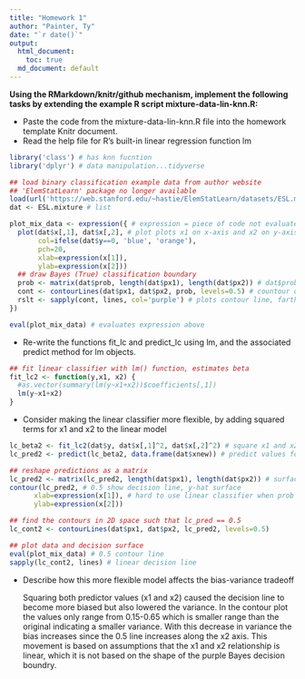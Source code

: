 ```yaml
---
title: "Homework 1"
author: "Painter, Ty"
date: "`r date()`"
output: 
  html_document:
    toc: true
  md_document: default
---
```


**Using the RMarkdown/knitr/github mechanism, implement the following tasks by extending the example R script mixture-data-lin-knn.R:** 

- Paste the code from the mixture-data-lin-knn.R file into the homework template Knitr document.
- Read the help file for R's built-in linear regression function lm

```r
library('class') # has knn fucntion
library('dplyr') # data manipulation...tidyverse

## load binary classification example data from author website 
## 'ElemStatLearn' package no longer available
load(url('https://web.stanford.edu/~hastie/ElemStatLearn/datasets/ESL.mixture.rda'))
dat <- ESL.mixture # list

plot_mix_data <- expression({ # expression = piece of code not evaluated; could write as a function
  plot(dat$x[,1], dat$x[,2], # plot plots x1 on x-axis and x2 on y-axis
       col=ifelse(dat$y==0, 'blue', 'orange'),
       pch=20, 
       xlab=expression(x[1]),
       ylab=expression(x[2]))
  ## draw Bayes (True) classification boundary
  prob <- matrix(dat$prob, length(dat$px1), length(dat$px2)) # dat$prob = prob of orange
  cont <- contourLines(dat$px1, dat$px2, prob, levels=0.5) # countour of certain value of prob (=0.5), can adjust levels to whatever prob we want
  rslt <- sapply(cont, lines, col='purple') # plots contour line, farther away from the 0.5 countour line is higher prob
})

eval(plot_mix_data) # evaluates expression above
```

- Re-write the functions fit_lc and predict_lc using lm, and the associated predict method for lm objects.

```r
## fit linear classifier with lm() function, estimates beta
fit_lc2 <- function(y,x1, x2) {
  #as.vector(summary(lm(y~x1+x2))$coefficients[,1])
  lm(y~x1+x2)
}
```

- Consider making the linear classifier more flexible, by adding squared terms for x1 and x2 to the linear model

```r
lc_beta2 <- fit_lc2(dat$y, dat$x[,1]^2, dat$x[,2]^2) # square x1 and x2
lc_pred2 <- predict(lc_beta2, data.frame(dat$xnew)) # predict values for all combinations

## reshape predictions as a matrix
lc_pred2 <- matrix(lc_pred2, length(dat$px1), length(dat$px2)) # surface predicted by linear classifier model
contour(lc_pred2, # 0.5 show decision line, y-hat surface
      xlab=expression(x[1]), # hard to use linear classifier when prob can be >1 and <0
      ylab=expression(x[2]))

## find the contours in 2D space such that lc_pred == 0.5
lc_cont2 <- contourLines(dat$px1, dat$px2, lc_pred2, levels=0.5)

## plot data and decision surface
eval(plot_mix_data) # 0.5 contour line
sapply(lc_cont2, lines) # linear decision line
```

- Describe how this more flexible model affects the bias-variance tradeoff

  Squaring  both predictor values (x1 and x2) caused the decision line to become more biased but also lowered the variance. In the contour plot the values only range from 0.15-0.65 which is smaller range than the original indicating a smaller variance. With this decrease in variance the bias increases since the 0.5 line increases along the x2 axis. This movement is based on assumptions that the x1 and x2 relationship is linear, which it is not based on the shape of the purple Bayes decision boundry.